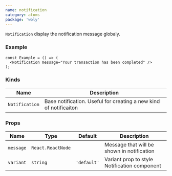 ```yaml
---
name: notification
category: atoms
package: 'woly'
---
```



`Notification` display the notification message globaly.

### Example

<NotificationExample />

```tsx
const Example = () => (
  <Notification message="Your transaction has been completed" />
);
```

### Kinds

| Name           | Description                                                       |
| -------------- | ----------------------------------------------------------------- |
| `Notification` | Base notification. Useful for creating a new kind of notificaiton |

### Props

| Name      | Type              | Default     | Description                                  |
| --------- | ----------------- | ----------- | -------------------------------------------- |
| `message` | `React.ReactNode` |             | Message that will be shown in notification   |
| `variant` | `string`          | `'default'` | Variant prop to style Notification component |
